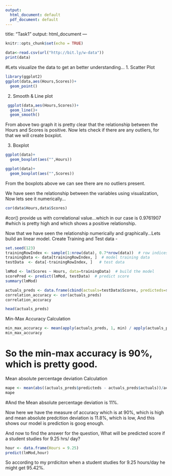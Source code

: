 ```yaml
---
output:
  html_document: default
  pdf_document: default
---
```

title: "Task1"
output: html_document
---

```r
knitr::opts_chunk$set(echo = TRUE)
```


```r
data<-read.csv(url("http://bit.ly/w-data"))
print(data)
```



#Lets visualize the data to get an better understanding...
1. Scatter Plot
```r
library(ggplot2)
ggplot(data,aes(Hours,Scores))+
  geom_point()
```

2. Smooth & Line plot
```r
 ggplot(data,aes(Hours,Scores))+
  geom_line()+
  geom_smooth()

```

From above two graph it is pretty clear that the relationship between the Hours and Scores is positive.
Now lets check if there are any outliers, for that we will create boxplot.

3. Boxplot

```r
ggplot(data)+
  geom_boxplot(aes("",Hours))
```

```r
ggplot(data)+
  geom_boxplot(aes("",Scores))
```

From the boxplots above we can see there are no outliers present.

We have seen the relationship between the variables using visualization, Now lets see it numerically...

```r
cor(data$Hours,data$Scores)
```
#cor() provide us with correlational value...which in our case is 0.9761907
#which is pretty high and which shows a positive relationship.

Now that we have seen the relationship numerically and graphically...Lets build an linear model.
Create Training and Test data -

```r
set.seed(123)
trainingRowIndex <- sample(1:nrow(data), 0.7*nrow(data))  # row indices for training data
trainingData <- data[trainingRowIndex, ]  # model training data
testData  <- data[-trainingRowIndex, ]   # test data
```

```r
lmMod <- lm(Scores ~ Hours, data=trainingData)  # build the model
scorePred <- predict(lmMod, testData)  # predict score
summary(lmMod)
```

```r
actuals_preds <- data.frame(cbind(actuals=testData$Scores, predicteds=scorePred))  # make actuals_predicteds dataframe.
correlation_accuracy <- cor(actuals_preds)
correlation_accuracy
```

```r
head(actuals_preds)
```

Min-Max Accuracy Calculation
```r
min_max_accuracy <- mean(apply(actuals_preds, 1, min) / apply(actuals_preds, 1, max))  
min_max_accuracy
```
# So the min-max accuracy is 90%, which is pretty good. 

Mean absolute percentage deviation Calculation
```r
mape <- mean(abs((actuals_preds$predicteds - actuals_preds$actuals))/actuals_preds$actuals)
mape
```
#And the Mean absolute percentage deviation is 11%.

Now here we have the measure of accuracy which is at 90%, which is high and 
mean absolute predcition deviation is 11.8%, which is low,
And this shows our model is prediction is goog enough.


And now to find the answer for the question, What will be predicted score if a student studies for 9.25 hrs/ day?
            
```r
hour <- data.frame(Hours = 9.25)
predict(lmMod,hour)
```
 
So according to my prrdiciton when a student studies for 9.25 hours/day he might get 95.42%.
